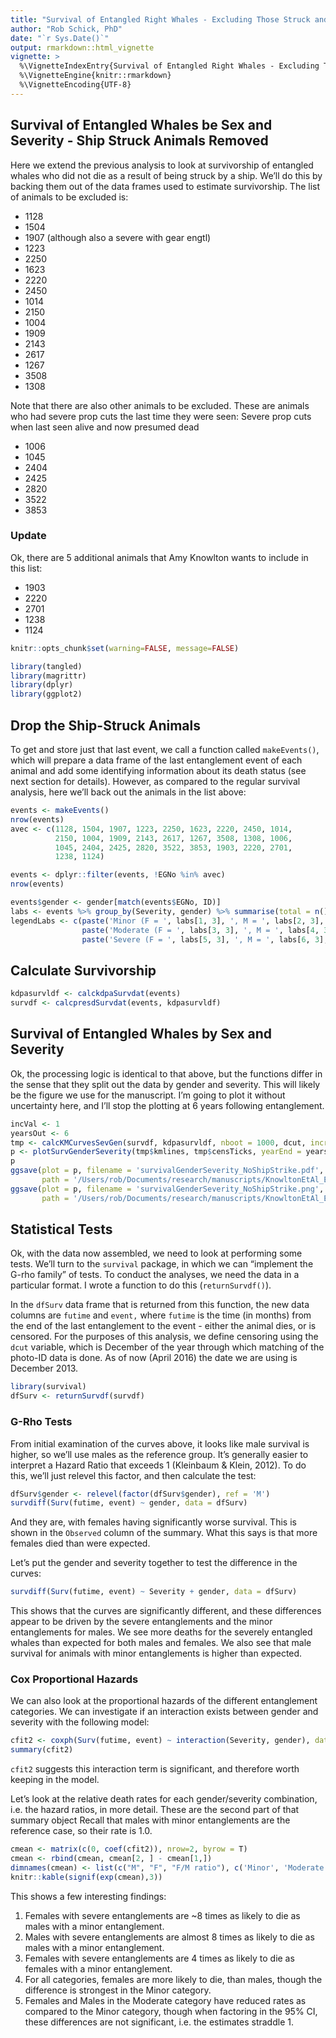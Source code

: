 ```yaml
---
title: "Survival of Entangled Right Whales - Excluding Those Struck and Killed by Ships"
author: "Rob Schick, PhD"
date: "`r Sys.Date()`"
output: rmarkdown::html_vignette
vignette: >
  %\VignetteIndexEntry{Survival of Entangled Right Whales - Excluding Those Struck and Killed by Ships}
  %\VignetteEngine{knitr::rmarkdown}
  %\VignetteEncoding{UTF-8}
---
```


## Survival of Entangled Whales be Sex and Severity - Ship Struck Animals Removed
Here we extend the previous analysis to look at survivorship of entangled whales who did not die as a result of being struck by a ship. We'll do this by backing them out of the data frames used to estimate survivorship. The list of animals to be excluded is:

* 1128
* 1504
* 1907 (although also a severe with gear engtl)
* 1223
* 2250
* 1623
* 2220
* 2450
* 1014
* 2150
* 1004
* 1909
* 2143
* 2617
* 1267
* 3508
* 1308

Note that there are also other animals to be excluded. These are animals who had severe prop cuts the last time they were seen:
Severe prop cuts when last seen alive and now presumed dead

* 1006
* 1045
* 2404
* 2425
* 2820
* 3522
* 3853

### Update
Ok, there are 5 additional animals that Amy Knowlton wants to include in this list:

* 1903
* 2220
* 2701
* 1238
* 1124

```r
knitr::opts_chunk$set(warning=FALSE, message=FALSE)
```


```r
library(tangled)
library(magrittr)
library(dplyr)
library(ggplot2)
```

## Drop the Ship-Struck Animals
To get and store just that last event, we call a function called `makeEvents()`, which will prepare a data frame of the last entanglement event of each animal and add some identifying information about its death status (see next section for details). However, as compared to the regular survival analysis, here we'll back out the animals in the list above:

```r
events <- makeEvents()
nrow(events)
avec <- c(1128, 1504, 1907, 1223, 2250, 1623, 2220, 2450, 1014, 
          2150, 1004, 1909, 2143, 2617, 1267, 3508, 1308, 1006, 
          1045, 2404, 2425, 2820, 3522, 3853, 1903, 2220, 2701,
          1238, 1124)

events <- dplyr::filter(events, !EGNo %in% avec)
nrow(events)

```

```r
events$gender <- gender[match(events$EGNo, ID)]
labs <- events %>% group_by(Severity, gender) %>% summarise(total = n())
legendLabs <- c(paste('Minor (F = ', labs[1, 3], ', M = ', labs[2, 3], ')', sep = ''),
                paste('Moderate (F = ', labs[3, 3], ', M = ', labs[4, 3], ')', sep = ''),
                paste('Severe (F = ', labs[5, 3], ', M = ', labs[6, 3], ')', sep = ''))
```

## Calculate Survivorship
```r
kdpasurvldf <- calckdpaSurvdat(events)
survdf <- calcpresdSurvdat(events, kdpasurvldf)
```




## Survival of Entangled Whales by Sex and Severity
Ok, the processing logic is identical to that above, but the functions differ in the sense that they split out the data by gender and severity. This will likely be the figure we use for the manuscript. I'm going to plot it without uncertainty here, and I'll stop the plotting at 6 years following entanglement.

```r
incVal <- 1
yearsOut <- 6
tmp <- calcKMCurvesSevGen(survdf, kdpasurvldf, nboot = 1000, dcut, increment = incVal, medProb = FALSE)
p <- plotSurvGenderSeverity(tmp$kmlines, tmp$censTicks, yearEnd = yearsOut, increment = incVal, legendLabs)
p
ggsave(plot = p, filename = 'survivalGenderSeverity_NoShipStrike.pdf',
       path = '/Users/rob/Documents/research/manuscripts/KnowltonEtAl_Entanglement/images', device = 'pdf', width = 11, height = 8, units = 'in')
ggsave(plot = p, filename = 'survivalGenderSeverity_NoShipStrike.png',
       path = '/Users/rob/Documents/research/manuscripts/KnowltonEtAl_Entanglement/images', device = 'png', dpi = 300, width = 9, height = 6, units = 'in', scale = 0.9)
```


## Statistical Tests
Ok, with the data now assembled, we need to look at performing some tests. We'll turn to the `survival` package, in which we can "implement the G-rho family" of tests. To conduct the analyses, we need the data in a particular format. I wrote a function to do this (`returnSurvdf()`). 

In the `dfSurv` data frame that is returned from this function, the new data columns are `futime` and `event,` where `futime` is the time (in months) from the end of the last entanglement to the event - either the animal dies, or is censored. For the purposes of this analysis, we define censoring using the `dcut` variable, which is December of the year through which matching of the photo-ID data is done. As of now (April 2016) the date we are using is December 2013.

```r
library(survival)
dfSurv <- returnSurvdf(survdf)
```

### G-Rho Tests
From initial examination of the curves above, it looks like male survival is higher, so we'll use males as the reference group. It's generally easier to interpret a Hazard Ratio that exceeds 1 (Kleinbaum & Klein, 2012). To do this, we'll just relevel this factor, and then calculate the test: 

```r
dfSurv$gender <- relevel(factor(dfSurv$gender), ref = 'M')
survdiff(Surv(futime, event) ~ gender, data = dfSurv)
```

And they are, with females having significantly worse survival. This is shown in the `Observed` column of the summary. What this says is that more females died than were expected.

Let's put the gender and severity together to test the difference in the curves:

```r
survdiff(Surv(futime, event) ~ Severity + gender, data = dfSurv)
```

This shows that the curves are significantly different, and these differences appear to be driven by the severe entanglements and the minor entanglements for males. We see more deaths for the severely entangled whales than expected for both males and females. We also see that male survival for animals with minor entanglements is higher than expected.

### Cox Proportional Hazards
We can also look at the proportional hazards of the different entanglement categories. We can investigate if an interaction exists between gender and severity with the following model:

```r
cfit2 <- coxph(Surv(futime, event) ~ interaction(Severity, gender), data = dfSurv)
summary(cfit2)
```


`cfit2` suggests this interaction term is significant, and therefore worth keeping in the model. 

Let's look at the relative death rates for each gender/severity combination, i.e. the hazard ratios, in more detail. These are the second part of that summary object Recall that males with minor entanglements are the reference case, so their rate is 1.0. 

```r
cmean <- matrix(c(0, coef(cfit2)), nrow=2, byrow = T)
cmean <- rbind(cmean, cmean[2, ] - cmean[1,])
dimnames(cmean) <- list(c("M", "F", "F/M ratio"), c('Minor', 'Moderate', 'Severe'))
knitr::kable(signif(exp(cmean),3))
```

This shows a few interesting findings:

1. Females with severe entanglements are ~8 times as likely to die as males with a minor entanglement. 
2. Males with severe entanglements are almost 8 times as likely to die as males with a minor entanglement. 
3. Females with severe entanglements are 4 times as likely to die as females with a minor entanglement. 
4. For all categories, females are more likely to die, than males, though the difference is strongest in the Minor category.
5. Females and Males in the Moderate category have reduced rates as compared to the Minor category, though when factoring in the 95% CI, these differences are not significant, i.e. the estimates straddle 1.

